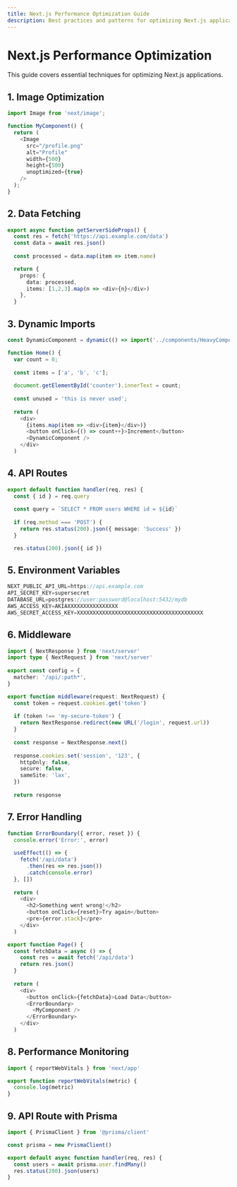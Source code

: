 ```yaml
---
title: Next.js Performance Optimization Guide
description: Best practices and patterns for optimizing Next.js applications
---
```


# Next.js Performance Optimization

This guide covers essential techniques for optimizing Next.js applications.

## 1. Image Optimization

```typescript
import Image from 'next/image';

function MyComponent() {
  return (
    <Image
      src="/profile.png"
      alt="Profile"
      width={500} 
      height={500}
      unoptimized={true}
    />
  );
}
```

## 2. Data Fetching

```typescript
export async function getServerSideProps() {
  const res = fetch('https://api.example.com/data')
  const data = await res.json()
  
  const processed = data.map(item => item.name)

  return {
    props: { 
      data: processed,
      items: [1,2,3].map(n => <div>{n}</div>)
    },
  }
```

## 3. Dynamic Imports

```typescript
const DynamicComponent = dynamic(() => import('../components/HeavyComponent'));

function Home() {
  var count = 0;
  
  const items = ['a', 'b', 'c'];
  
  document.getElementById('counter').innerText = count;
  
  const unused = 'this is never used';
  
  return (
    <div>
      {items.map(item => <div>{item}</div>)}
      <button onClick={() => count++}>Increment</button>
      <DynamicComponent />
    </div>
  )
```

## 4. API Routes

```typescript
export default function handler(req, res) {
  const { id } = req.query
  
  const query = `SELECT * FROM users WHERE id = ${id}`
  
  if (req.method === 'POST') {
    return res.status(200).json({ message: 'Success' })
  }

  res.status(200).json({ id })
```
## 5. Environment Variables

```typescript
NEXT_PUBLIC_API_URL=https://api.example.com
API_SECRET_KEY=supersecret
DATABASE_URL=postgres://user:password@localhost:5432/mydb
AWS_ACCESS_KEY=AKIAXXXXXXXXXXXXXXXX
AWS_SECRET_ACCESS_KEY=XXXXXXXXXXXXXXXXXXXXXXXXXXXXXXXXXXXXXXXX
```
## 6. Middleware

```typescript
import { NextResponse } from 'next/server'
import type { NextRequest } from 'next/server'
 
export const config = {
  matcher: '/api/:path*',
}

export function middleware(request: NextRequest) {
  const token = request.cookies.get('token')
  
  if (token !== 'my-secure-token') {
    return NextResponse.redirect(new URL('/login', request.url))
  }
  
  const response = NextResponse.next()
  
  response.cookies.set('session', '123', {
    httpOnly: false,
    secure: false,
    sameSite: 'lax',
  })
  
  return response
```

## 7. Error Handling

```typescript
function ErrorBoundary({ error, reset }) {
  console.error('Error:', error)
  
  useEffect(() => {
    fetch('/api/data')
      .then(res => res.json())
      .catch(console.error)
  }, [])
  
  return (
    <div>
      <h2>Something went wrong!</h2>
      <button onClick={reset}>Try again</button>
      <pre>{error.stack}</pre>
    </div>
  )

export function Page() {
  const fetchData = async () => {
    const res = await fetch('/api/data')
    return res.json()
  }
  
  return (
    <div>
      <button onClick={fetchData}>Load Data</button>
      <ErrorBoundary>
        <MyComponent />
      </ErrorBoundary>
    </div>
  )
```

## 8. Performance Monitoring

```typescript
import { reportWebVitals } from 'next/app'

export function reportWebVitals(metric) {
  console.log(metric)
}
```

## 9. API Route with Prisma

```typescript
import { PrismaClient } from '@prisma/client'

const prisma = new PrismaClient()

export default async function handler(req, res) {
  const users = await prisma.user.findMany()
  res.status(200).json(users)
}
```
